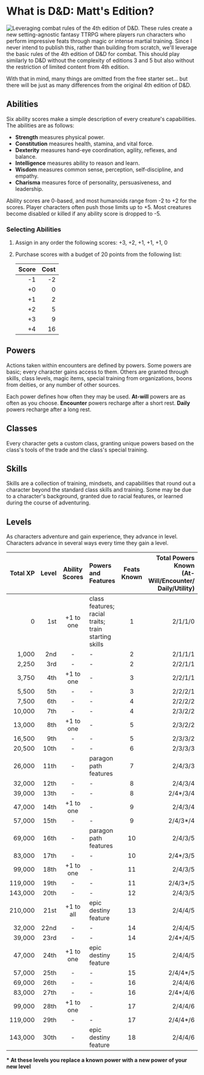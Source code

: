 # What is D&D: Matt's Edition?

![Leveraging combat rules of the 4th edition of
D&D.](qr:https://www.drivethrurpg.com/product/110213/DD-RPG-Starter-Set-Quickstart-4e)
These rules create a new setting-agnostic fantasy TTRPG where players run
characters who perform impressive feats through magic or intense martial
training. Since I never intend to publish this, rather than building from
scratch, we'll leverage the basic rules of the 4th edition of D&D for combat.
This should play similarly to D&D without the complexity of editions 3 and 5 but
also without the restriction of limited content from 4th edition.

With that in mind, many things are omitted from the free starter set... but
there will be just as many differences from the original 4th edition of D&D.

## Abilities

Six ability scores make a simple description of every creature's capabilities.
The abilities are as follows:

* **Strength** measures physical power.
* **Constitution** measures health, stamina, and vital force.
* **Dexterity** measures hand-eye coordination, agility, reflexes, and balance.
* **Intelligence** measures ability to reason and learn.
* **Wisdom** measures common sense, perception, self-discipline, and empathy.
* **Charisma** measures force of personality, persuasiveness, and leadership.

Ability scores are 0-based, and most humanoids range from -2 to +2 for the
scores. Player characters often push those limits up to +5. Most creatures
become disabled or killed if any ability score is dropped to -5.

### Selecting Abilities

1. Assign in any order the following scores: +3, +2, +1, +1, +1, 0
2. Purchase scores with a budget of 20 points from the following list:

    | Score | Cost |
    | ----: | ---: |
    | -1    | -2   |
    | +0    | 0    |
    | +1    | 2    |
    | +2    | 5    |
    | +3    | 9    |
    | +4    | 16   |

## Powers

Actions taken within encounters are defined by powers. Some powers are basic;
every character gains access to them. Others are granted through skills, class
levels, magic items, special training from organizations, boons from deities, or
any number of other sources.

Each power defines how often they may be used. **At-will** powers are as often
as you choose. **Encounter** powers recharge after a short rest. **Daily**
powers recharge after a long rest.

## Classes

Every character gets a custom class, granting unique powers based on the class's tools
of the trade and the class's special training.

## Skills

Skills are a collection of training, mindsets, and capabilities that round out a
character beyond the standard class skills and training. Some may be due to a
character's background, granted due to racial features, or learned during the
course of adventuring.

## Levels

As characters adventure and gain experience, they advance in level. Characters
advance in several ways every time they gain a level.

| Total XP | Level | Ability Scores | Powers and Features | Feats Known | Total Powers Known<br/>(At-Will/Encounter/ Daily/Utility) |
| -------: | ----: | :------------: | :------------------ | :---------: | -----------------: |
| 0 | 1st | +1 to one | class features; racial traits; train starting skills | 1 | 2/1/1/0 |
| 1,000 | 2nd | - | - | 2 | 2/1/1/1 |
| 2,250 | 3rd | - | - | 2 | 2/2/1/1 |
| 3,750 | 4th | +1 to one | - | 3 | 2/2/1/1 |
| 5,500 | 5th | - | - | 3 | 2/2/2/1 |
| 7,500 | 6th | - | - | 4 | 2/2/2/2 |
| 10,000 | 7th | - | - | 4 | 2/3/2/2 |
| 13,000 | 8th | +1 to one | - | 5 | 2/3/2/2 |
| 16,500 | 9th | - | - | 5 | 2/3/3/2 |
| 20,500 | 10th | - | - | 6 | 2/3/3/3 |
| 26,000 | 11th | - | paragon path features | 7 | 2/4/3/3 |
| 32,000 | 12th | - | - | 8 | 2/4/3/4 |
| 39,000 | 13th | - | - | 8 | 2/4*/3/4 |
| 47,000 | 14th | +1 to one | - | 9 | 2/4/3/4 |
| 57,000 | 15th | - | - | 9 | 2/4/3*/4 |
| 69,000 | 16th | - | paragon path features | 10 | 2/4/3/5 |
| 83,000 | 17th | - | - | 10 | 2/4*/3/5 |
| 99,000 | 18th | +1 to one | - | 11 | 2/4/3/5 |
| 119,000 | 19th | - | - | 11 | 2/4/3*/5 |
| 143,000 | 20th | - | - | 12 | 2/4/3/5 |
| 210,000 | 21st | +1 to all | epic destiny feature | 13 | 2/4/4/5 |
| 32,000 | 22nd | - | - | 14 | 2/4/4/5 |
| 39,000 | 23rd | - | - | 14 | 2/4*/4/5 |
| 47,000 | 24th | +1 to one | epic destiny feature | 15 | 2/4/4/5 |
| 57,000 | 25th | - | - | 15 | 2/4/4*/5 |
| 69,000 | 26th | - | - | 16 | 2/4/4/6 |
| 83,000 | 27th | - | - | 16 | 2/4*/4/6 |
| 99,000 | 28th | +1 to one | - | 17 | 2/4/4/6 |
| 119,000 | 29th | - | - | 17 | 2/4/4*/6 |
| 143,000 | 30th | - | epic destiny feature | 18 | 2/4/4/6 |

**\* At these levels you replace a known power with a new power of your new
level**
